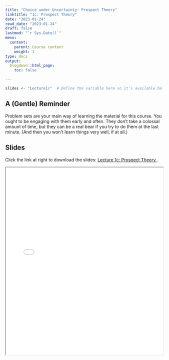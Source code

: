 ```yaml
---
title: "Choice under Uncertainty: Prospect Theory"
linktitle: "1c: Prospect Theory"
date: "2023-01-24"
read_date: "2023-01-24"
draft: false
lastmod: "`r Sys.Date()`"
menu:
  content:
    parent: Course content
    weight: 1
type: docs
output:
  blogdown::html_page:
    toc: false

---
```



```r
slides <- "Lecture1c"  # Define the variable here so it's available below
```

## A (Gentle) Reminder 

Problem sets are your main way of learning the material for this course. You ought to be engaging with them early and often. They don't take a colossal amount of time, but they can be a real bear if you try to do them at the last minute. (And then you won't learn things very well, if at all.)

## Slides 

Click the link at right to download the slides: [Lecture 1c: Prospect Theory  <i class="fas fa-file-download"></i>](/slides/`r slides`.pdf).

<iframe src="/slides/`r slides`.pdf" width="100%" height="600px"></iframe>


